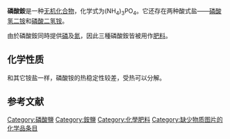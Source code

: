 {{Chembox
| Verifiedfields = changed
| Watchedfields = changed
| verifiedrevid = 428203184
| ImageFile = Ammonium phosphate.png
| ImageFile1 = Triammonium-phosphate-3D-balls.png
| ImageSize1 = 240px
| ImageName1 = Ball-and-stick model of three ammonium cations and one phosphate anion
| Reference = <ref name="hand">
{{cite book  | last = Lide | first = David R. | year = 1998
| title = Handbook of Chemistry and Physics
| edition = 87 | volume = 
| location = Boca Raton, FL
| publisher = CRC Press
| isbn = 0-8493-0594-2 | pages = 4–42, 5–19}}</ref>
| IUPACName = ammonium phosphate
| OtherNames = 磷酸三铵
|Section1={{Chembox Identifiers
| ChemSpiderID_Ref = {{chemspidercite|correct|chemspider}}
| ChemSpiderID = 140090
| InChI = 1/3H3N.H3O4P/c;;;1-5(2,3)4/h3*1H3;(H3,1,2,3,4)
| InChIKey = ZRIUUUJAJJNDSS-UHFFFAOYAA
| StdInChI_Ref = {{stdinchicite|correct|chemspider}}
| StdInChI = 1S/3H3N.H3O4P/c;;;1-5(2,3)4/h3*1H3;(H3,1,2,3,4)
| StdInChIKey_Ref = {{stdinchicite|correct|chemspider}}
| StdInChIKey = ZRIUUUJAJJNDSS-UHFFFAOYSA-N
| CASNo_Ref = {{cascite|correct|CAS}}
| CASNo = 10361-65-6
| EC_number = 269-789-9
| UNII_Ref = {{fdacite|changed|FDA}}
| UNII = 2ZJF06M0I9
| PubChem = 159282
| SMILES = [O-]P([O-])([O-])=O.[NH4+].[NH4+].[NH4+]
}}
|Section2={{Chembox Properties
| Formula = (NH<sub>4</sub>)<sub>3</sub>PO<sub>4</sub>
| Appearance = 无色或白色晶体
| Density = 
| MeltingPt = 
| BoilingPt = 
| Solubility = 58.0 g/100 mL (25 °C)
| MolarMass<!-- MolecularWeight -->=149 g/mol}}
|Section3={{Chembox Hazards
| GHSPictograms = {{GHS07}}
| GHSSignalWord = 警告
| HPhrases = {{H-phrases|302|319}}
| PPhrases = {{P-phrases|264|270|280|301+312|305+351+338|330|337+313|501}}
| NFPA-H = 2
| NFPA-F = 0
| NFPA-R = 0
| MainHazards = 
| FlashPt = 
| AutoignitionPt = }}
|Section4={{Chembox Thermochemistry
| DeltaHf = −1671.9 kJ/mol
| DeltaHc = 
| Entropy = 
| HeatCapacity = }}
|Section8={{Chembox Related
| OtherCations = [[磷酸钠|磷酸钠]]<br/>[[磷酸钾|磷酸钾]]
| OtherCompounds = [[磷酸氢二铵|磷酸氢二铵]]<BR>[[磷酸二氢铵|磷酸二氢铵]]
  }}
}}
'''磷酸銨'''是一种[[无机化合物|无机化合物]]，化学式为(NH<sub>4</sub>)<sub>3</sub>PO<sub>4</sub>。它还存在两种酸式盐——[[磷酸氢二铵|磷酸氢二铵]]和[[磷酸二氢铵|磷酸二氢铵]]。

由於磷酸銨同時提供[[磷|磷]]及[[氮|氮]]，因此三種磷酸銨皆被用作[[肥料|肥料]]。

==化学性质==
和其它铵盐一样，磷酸铵的热稳定性较差，受热可以分解。

==参考文献==
{{Inorganic-compound-stub}}

[[Category:磷酸鹽|Category:磷酸鹽]]
[[Category:銨鹽|Category:銨鹽]]
[[Category:化學肥料|Category:化學肥料]]
[[Category:缺少物质图片的化学品条目|Category:缺少物质图片的化学品条目]]